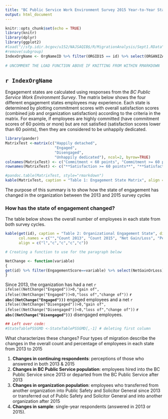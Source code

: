 ```yaml
---
title: "BC Public Service Work Environment Survey 2015 Year-to-Year State of Engagement"
output: html_document
---
```


```r
knitr::opts_chunk$set(echo = TRUE)
library(knitr)
library(dplyr)
library(ggplot2)
#load("//sfp.idir.bcgov/u152/NAJSAQIB$/R/MigrationAnalysis/Sept1.RData")
#remove(subgroup)
IndexOrgName <- OrgNameID %>% filter(ORGID15 == id) %>% select(ORGANIZATION15)
 
# UNCOMMENT THE LOAD FUNCTION ABOVE IF KNITTING FROM WITHIN RMARKDOWN

```

## `r IndexOrgName`



Engagement states are calculated using responses from the *BC Public Service Work Environment Survey*. The matrix below shows the four different engagement states employees may experience. Each state is determined by plotting commitment scores with overall satisfaction scores (combined job and organization satisfaction) according to the criteria in the matrix. For example, if employees are highly committed (have commitment scores of 60 points or more) but are not satisfied (satisfaction scores lower than 60 points), then they are considered to be unhappily dedicated.

```r
library(pander)
MatrixTest <-matrix(c("Happily detached",
                      "Engaged", 
                      "Disengaged", 
                      "Unhappily dedicated"), ncol=2, byrow=TRUE)
colnames(MatrixTest) <- c("Commitment < 60 points", "Commitment >= 60 points")
rownames(MatrixTest) <- c("**Satisfaction >= 60 points**", "**Satisfaction < 60 points**")

#pandoc.table(MatrixTest, style="rmarkdown")
kable(MatrixTest, caption = "Table 1: Engagement State Matrix", align = c("c", "c"))
```

The purpose of this summary is to show how the state of engagement has changed in the organization between the 2013 and 2015 survey cycles

### How has the state of engagement changed?

The table below shows the overall number of employees in each state from both survey cycles.

```r


kable(get(id), caption = "Table 2: Organizational Engagement State", digits = 1, 
      col.names = c("","Count 2013", "Count 2015", "Net Gain/Loss", "Percentage Change"), 
      align = c("l","c","c","c","c"))

# Creating a function to use for the paragraph below 

NetChange <- function(variable) 
{
get(id) %>% filter(EngagementScore==variable) %>% select(NetGainOrLoss)
}

```


Since 2013, the organization has had a net `r ifelse((NetChange("Engaged"))>0,"gain of", ifelse((NetChange("Engaged"))<0,"loss of","change of"))` **`r abs((NetChange("Engaged")))`** engaged employees and a net `r ifelse((NetChange("Disengaged"))>0,"gain of", ifelse((NetChange("Disengaged"))<0,"loss of","change of"))` **`r abs((NetChange("Disengaged")))`** disengaged employees.



```r
## Left over code: 
#StateTablePSSGMD <-StateTablePSSGMD[,-1] # deleting first column


```

What characterizes these changes?
Four types of migration describe the changes in the overall count and percentage of employees in each state from 2013 to 2015

1. **Changes in continuing respondents**: perceptions of those who answered in both 2013 & 2015
2. **Changes in BC Public Service population**: employees hired into the BC Public Service since 2013 or departed from the BC Public Service after 2013
3. **Changes in organization population**: employees who transferred from another organization into Public Safety and Solicitor General since 2013 or transferred out of Public Safety and Solicitor General and into another organization after 2015
4. **Changes in sample**: single-year respondents (answered in 2013 or 2015).

